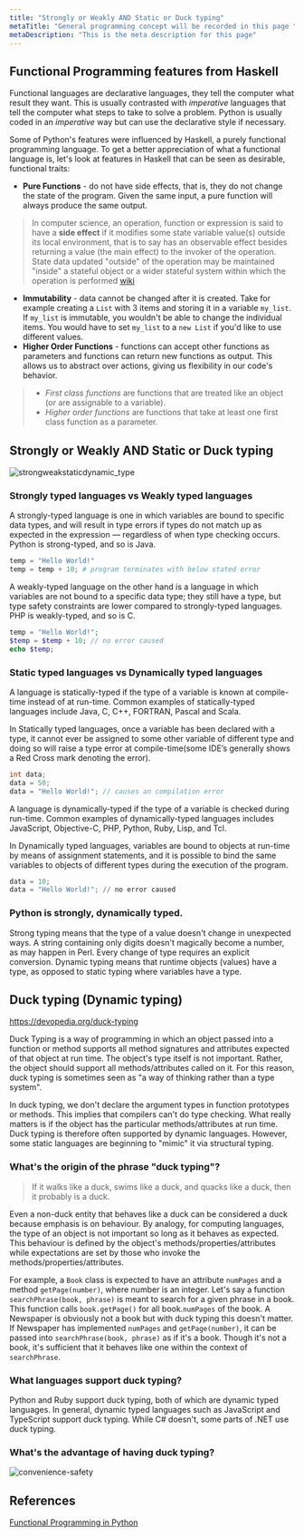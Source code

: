 ```yaml
---
title: "Strongly or Weakly AND Static or Duck typing"
metaTitle: "General programming concept will be recorded in this page "
metaDescription: "This is the meta description for this page"
---
```


## Functional Programming features from Haskell

Functional languages are declarative languages, they tell the computer what result they want. This is usually contrasted with *imperative* languages that tell the computer what steps to take to solve a problem. Python is usually coded in an *imperative* way but can use the declarative style if necessary.

Some of Python's features were influenced by Haskell, a purely functional programming language. To get a better appreciation of what a functional language is, let's look at features in Haskell that can be seen as desirable, functional traits:

- **Pure Functions** - do not have side effects, that is, they do not change the state of the program. Given the same input, a pure function will always produce the same output.
> In computer science, an operation, function or expression is said to have a **side effect** if it modifies some state variable value(s) outside its local environment, that is to say has an observable effect besides returning a value (the main effect) to the invoker of the operation. State data updated "outside" of the operation may be maintained "inside" a stateful object or a wider stateful system within which the operation is performed [wiki](https://en.wikipedia.org/wiki/Side_effect_(computer_science))

- **Immutability** - data cannot be changed after it is created. Take for example creating a `List` with 3 items and storing it in a variable `my_list`. If `my_list` is immutable, you wouldn't be able to change the individual items. You would have to set `my_list` to a `new List` if you'd like to use different values.
- **Higher Order Functions** - functions can accept other functions as parameters and functions can return new functions as output. This allows us to abstract over actions, giving us flexibility in our code's behavior.
> - *First class functions* are functions that are treated like an object (or are assignable to a variable).
> - *Higher order functions* are functions that take at least one first class function as a parameter.


## Strongly or Weakly AND Static or Duck typing
![strongweakstaticdynamic_type](/img/web-development/others/strongweakstaticdynamic_type.png)


### Strongly typed languages vs Weakly typed languages
A strongly-typed language is one in which variables are bound to specific data types, and will result in type errors if types do not match up as expected in the expression — regardless of when type checking occurs. Python is strong-typed, and so is Java.
```python
temp = "Hello World!"
temp = temp + 10; # program terminates with below stated error
```

A weakly-typed language on the other hand is a language in which variables are not bound to a specific data type; they still have a type, but type safety constraints are lower compared to strongly-typed languages. PHP is weakly-typed, and so is C.
```php
temp = "Hello World!";
$temp = $temp + 10; // no error caused
echo $temp;
```

### Static typed languages vs Dynamically typed languages 
A language is statically-typed if the type of a variable is known at compile-time instead of at run-time. Common examples of statically-typed languages include Java, C, C++, FORTRAN, Pascal and Scala.

In Statically typed languages, once a variable has been declared with a type, it cannot ever be assigned to some other variable of different type and doing so will raise a type error at compile-time(some IDE’s generally shows a Red Cross mark denoting the error).

```java
int data;
data = 50;
data = "Hello World!"; // causes an compilation error
```

A language is dynamically-typed if the type of a variable is checked during run-time. Common examples of dynamically-typed languages includes JavaScript, Objective-C, PHP, Python, Ruby, Lisp, and Tcl.

In Dynamically typed languages, variables are bound to objects at run-time by means of assignment statements, and it is possible to bind the same variables to objects of different types during the execution of the program.
```python
data = 10;
data = "Hello World!"; // no error caused
```

### Python is strongly, dynamically typed.

Strong typing means that the type of a value doesn't change in unexpected ways. A string containing only digits doesn't magically become a number, as may happen in Perl. Every change of type requires an explicit conversion.
Dynamic typing means that runtime objects (values) have a type, as opposed to static typing where variables have a type.

## Duck typing (Dynamic typing)
https://devopedia.org/duck-typing

Duck Typing is a way of programming in which an object passed into a function or method supports all method signatures and attributes expected of that object at run time. The object's type itself is not important. Rather, the object should support all methods/attributes called on it. For this reason, duck typing is sometimes seen as "a way of thinking rather than a type system".

In duck typing, we don't declare the argument types in function prototypes or methods. This implies that compilers can't do type checking. What really matters is if the object has the particular methods/attributes at run time. Duck typing is therefore often supported by dynamic languages. However, some static languages are beginning to "mimic" it via structural typing.


### What's the origin of the phrase "duck typing"?
> If it walks like a duck, swims like a duck, and quacks like a duck, then it probably is a duck.

Even a non-duck entity that behaves like a duck can be considered a duck because emphasis is on behaviour. By analogy, for computing languages, the type of an object is not important so long as it behaves as expected. This behaviour is defined by the object's methods/properties/attributes while expectations are set by those who invoke the methods/properties/attributes.

For example, a `Book` class is expected to have an attribute `numPages` and a method `getPage(number)`, where number is an integer. Let's say a function `searchPhrase(book, phrase)` is meant to search for a given phrase in a book. This function calls `book.getPage()` for all book.`numPages` of the book. A Newspaper is obviously not a book but with duck typing this doesn't matter. If Newspaper has implemented `numPages` and `getPage(number)`, it can be passed into `searchPhrase(book, phrase)` as if it's a book. Though it's not a book, it's sufficient that it behaves like one within the context of `searchPhrase`.

### What languages support duck typing?
Python and Ruby support duck typing, both of which are dynamic typed languages. In general, dynamic typed languages such as JavaScript and TypeScript support duck typing. While C# doesn't, some parts of .NET use duck typing.

### What's the advantage of having duck typing?
![convenience-safety](/img/web-development/others/convenience-safety.png)


## References 
[Functional Programming in Python](https://stackabuse.com/functional-programming-in-python/)